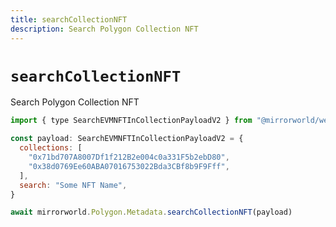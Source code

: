 ```yaml
---
title: searchCollectionNFT
description: Search Polygon Collection NFT
---
```


# `searchCollectionNFT`

Search Polygon Collection NFT

```js
import { type SearchEVMNFTInCollectionPayloadV2 } from "@mirrorworld/web3.js"

const payload: SearchEVMNFTInCollectionPayloadV2 = {
  collections: [
    "0x71bd707A8007Df1f212B2e004c0a331F5b2ebD80",
    "0x38d0769Ee60ABA07016753022Bda3CBf8b9F9Fff",
  ],
  search: "Some NFT Name",
}

await mirrorworld.Polygon.Metadata.searchCollectionNFT(payload)
```
